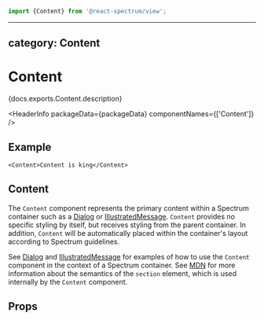 <!-- Copyright 2020 Adobe. All rights reserved.
This file is licensed to you under the Apache License, Version 2.0 (the "License");
you may not use this file except in compliance with the License. You may obtain a copy
of the License at http://www.apache.org/licenses/LICENSE-2.0
Unless required by applicable law or agreed to in writing, software distributed under
the License is distributed on an "AS IS" BASIS, WITHOUT WARRANTIES OR REPRESENTATIONS
OF ANY KIND, either express or implied. See the License for the specific language
governing permissions and limitations under the License. -->



```jsx import
import {Content} from '@react-spectrum/view';
```

---
category: Content
---

# Content

<p>{docs.exports.Content.description}</p>

<HeaderInfo
  packageData={packageData}
  componentNames={['Content']} />

## Example

```tsx example
<Content>Content is king</Content>
```

## Content

The `Content` component represents the primary content within a Spectrum container
such as a [Dialog](Dialog.html) or [IllustratedMessage](IllustratedMessage.html).
`Content` provides no specific styling by itself, but receives styling from the
parent container. In addition, `Content` will be automatically placed within the
container's layout according to Spectrum guidelines.

See [Dialog](Dialog.html#example) and [IllustratedMessage](IllustratedMessage.html#example)
for examples of how to use the `Content` component in the context of a Spectrum container.
See [MDN](https://developer.mozilla.org/en-US/docs/Web/HTML/Element/section) for more
information about the semantics of the `section` element, which is used internally
by the `Content` component.

## Props

<PropTable component={docs.exports.Content} links={docs.links} />

